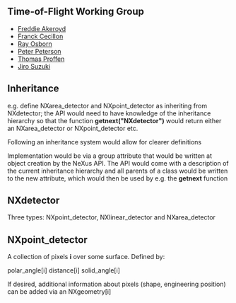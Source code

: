 ==Time-of-Flight Working Group==
*[[User:Freddie Akeroyd|Freddie Akeroyd]]
*[[User:Franck Cecillon|Franck Cecillon]]
*[[User:Ray Osborn|Ray Osborn]]
*[[User:Peter Peterson|Peter Peterson]]
*[[User:Thomas Proffen|Thomas Proffen]]
*[[User:Jiro Suzuki|Jiro Suzuki]]

== Inheritance ==

e.g. define NXarea_detector and NXpoint_detector as inheriting from NXdetector; the API would need to have knowledge of the inheritance hierarchy so that the function '''getnext("NXdetector")''' would return either an NXarea_detector or NXpoint_detector etc.

Following an inheritance system would allow for clearer definitions

Implementation would be via a group attribute that would be written at object creation by the NeXus API. The API would come with a description of the current inheritance hierarchy and all parents of a class would be written to the new attribute, which would then be used by e.g. the '''getnext''' function 


== NXdetector ==

Three types: NXpoint_detector, NXlinear_detector and NXarea_detector


== NXpoint_detector ==

A collection of pixels '''i''' over some surface. Defined by:

polar_angle[i]
distance[i]
solid_angle[i]

If desired, additional information about pixels (shape, engineering position) can be added via an NXgeometry[i]